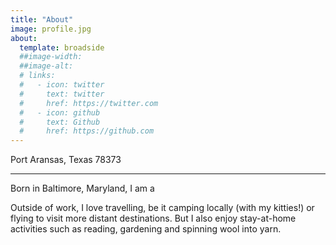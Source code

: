 ```yaml
---
title: "About"
image: profile.jpg
about:
  template: broadside
  ##image-width: 
  ##image-alt: 
  # links:
  #   - icon: twitter
  #     text: twitter
  #     href: https://twitter.com
  #   - icon: github
  #     text: Github
  #     href: https://github.com
---
```


Port Aransas, Texas 78373

<!-- **Phone:** 443-690-0287\ -->
<!-- **Email:** [b.batterton\@utexas.edu](mailto:b.batterton@utexas.edu)\ -->
<!-- **Twitter:** [\@botanyberit](https://x.com/botanyberit)\ -->
<!-- **Bluesky:** [\@botanyberit](https://bsky.app/profile/botanyberit.bsky.social) -->

<!-- **ResearchGate:** <https://www.researchgate.net/profile/Berit-Batterton>\ -->
<!-- **ORCID:** <https://orcid.org/0000-0002-3606-6517> -->

------------------------------------------------------------------------

<!-- ::: {#hero-heading} -->

<!-- Finley Malloc is the Chief Data Scientist at Wengo Analytics. When not innovating on data platforms, Finley enjoys spending time unicycling and playing with her pet iguana. -->

<!-- ::: -->

Born in Baltimore, Maryland, I am a

<!-- I'm a [behavioural ecologist](cv.html#education) with an interest in how humans influence behaviour of animals and how citizen science projects can be used to do great science and engage the public. -->

<!-- I enjoy [teaching](cv.html#teaching) and [outreach](cv.html#community-presentations-and-outreach) and try to spread the love of R and make science more accessible. -->

Outside of work, I love travelling, be it camping locally (with my kitties!) or flying to visit more distant destinations. But I also enjoy stay-at-home activities such as reading, gardening and spinning wool into yarn.

